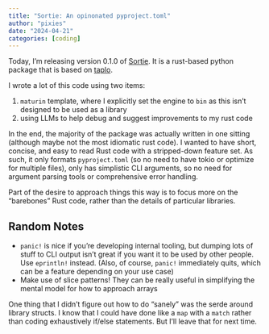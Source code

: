 ```yaml
---
title: "Sortie: An opinonated pyproject.toml"
author: "pixies"
date: "2024-04-21"
categories: [coding]
---
```


Today, I'm releasing version 0.1.0 of [Sortie](https://pypi.org/project/sortie/). It is a rust-based python package that is based on [taplo](https://github.com/tamasfe/taplo).

I wrote a lot of this code using two items:

1. `maturin` template, where I explicitly set the engine to `bin` as this isn't designed to be used as a library
2. using LLMs to help debug and suggest improvements to my rust code

In the end, the majority of the package was actually written in one sitting (although maybe not the most idiomatic rust code). 
I wanted to have short, concise, and easy to read Rust code with a stripped-down feature set. As such, it only formats 
`pyproject.toml` (so no need to have tokio or optimize for multiple files), only has simplistic CLI arguments, so no need
for argument parsing tools or comprehensive error handling.

Part of the desire to approach things this way is to focus more on the "barebones" Rust code, rather than the details of particular
libraries.

## Random Notes

* `panic!` is nice if you're developing internal tooling, but dumping lots of stuff to CLI output isn't great if you want it to be used by other people. Use `eprintln!` instead. (Also, of course, `panic!` immediately quits, which can be a feature depending on your use case)
* Make use of slice patterns! They can be really useful in simplifying the mental model for how to approach arrays

One thing that I didn't figure out how to do "sanely" was the serde around library structs. I know that I could have done like a `map` with a `match` rather than coding exhaustively if/else statements. But I'll leave that for next time. 
